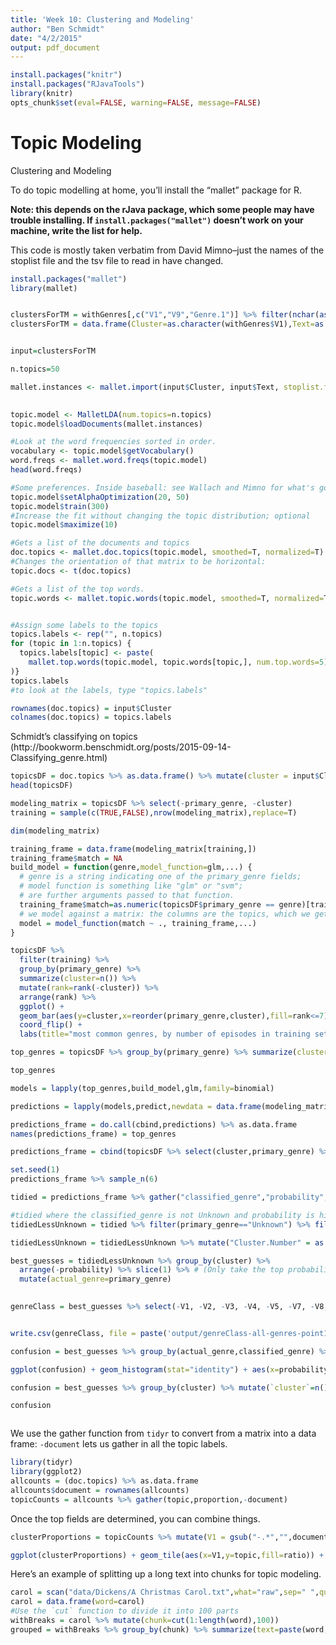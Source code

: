 ```yaml
---
title: 'Week 10: Clustering and Modeling'
author: "Ben Schmidt"
date: "4/2/2015"
output: pdf_document
---
```



``` r
install.packages("knitr")
install.packages("RJavaTools")
library(knitr)
opts_chunk$set(eval=FALSE, warning=FALSE, message=FALSE)

```

# Topic Modeling


Clustering and Modeling

To do topic modelling at home, you'll install the "mallet" package for R.

**Note: this depends on the rJava package, which some people may have trouble installing. If `install.packages("mallet")` doesn't work on your machine, write the list for help.**

This code is mostly taken verbatim from David Mimno--just the names of the stoplist file and the tsv file to read in have changed.

``` r
install.packages("mallet")
library(mallet)


clustersForTM = withGenres[,c("V1","V9","Genre.1")] %>% filter(nchar(as.character(V9), allowNA=TRUE) > 50) #Get the Cluster Number and text column from Cluster frame
clustersForTM = data.frame(Cluster=as.character(withGenres$V1),Text=as.character(withGenres$V9),Genre=as.character(withGenres$Genre.1),stringsAsFactors = F)


input=clustersForTM

n.topics=50

mallet.instances <- mallet.import(input$Cluster, input$Text, stoplist.file="data/stopwords.txt", token.regexp = "\\w+",preserve.case=F)
                                 

topic.model <- MalletLDA(num.topics=n.topics)
topic.model$loadDocuments(mallet.instances)

#Look at the word frequencies sorted in order.
vocabulary <- topic.model$getVocabulary()
word.freqs <- mallet.word.freqs(topic.model)
head(word.freqs)

#Some preferences. Inside baseball: see Wallach and Mimno for what's going on.
topic.model$setAlphaOptimization(20, 50)
topic.model$train(300)
#Increase the fit without changing the topic distribution; optional
topic.model$maximize(10)

#Gets a list of the documents and topics
doc.topics <- mallet.doc.topics(topic.model, smoothed=T, normalized=T)
#Changes the orientation of that matrix to be horizontal:
topic.docs <- t(doc.topics)

#Gets a list of the top words.
topic.words <- mallet.topic.words(topic.model, smoothed=T, normalized=T)


#Assign some labels to the topics
topics.labels <- rep("", n.topics)
for (topic in 1:n.topics) {
  topics.labels[topic] <- paste(
    mallet.top.words(topic.model, topic.words[topic,], num.top.words=5)$words, collapse=" "
)}
topics.labels
#to look at the labels, type "topics.labels"

rownames(doc.topics) = input$Cluster
colnames(doc.topics) = topics.labels
```

Schmidt's classifying on topics (http://bookworm.benschmidt.org/posts/2015-09-14-Classifying_genre.html)

```r

topicsDF = doc.topics %>% as.data.frame() %>% mutate(cluster = input$Cluster, primary_genre = input$Genre)
head(topicsDF)

modeling_matrix = topicsDF %>% select(-primary_genre, -cluster) 
training = sample(c(TRUE,FALSE),nrow(modeling_matrix),replace=T)

dim(modeling_matrix)

training_frame = data.frame(modeling_matrix[training,])
training_frame$match = NA
build_model = function(genre,model_function=glm,...) {
  # genre is a string indicating one of the primary_genre fields;
  # model function is something like "glm" or "svm";
  # are further arguments passed to that function.
  training_frame$match=as.numeric(topicsDF$primary_genre == genre)[training]
  # we model against a matrix: the columns are the topics, which we get by dropping out the other four elements
  model = model_function(match ~ ., training_frame,...)
}

topicsDF %>% 
  filter(training) %>% 
  group_by(primary_genre) %>% 
  summarize(cluster=n()) %>% 
  mutate(rank=rank(-cluster)) %>% 
  arrange(rank) %>% 
  ggplot() + 
  geom_bar(aes(y=cluster,x=reorder(primary_genre,cluster),fill=rank<=7),stat="identity") + 
  coord_flip() + 
  labs(title="most common genres, by number of episodes in training set")

top_genres = topicsDF %>% group_by(primary_genre) %>% summarize(cluster=n()) %>% mutate(rank=rank(-cluster)) %>% arrange(rank) %>% slice(1:15) %>% select(primary_genre) %>% unlist

top_genres

models = lapply(top_genres,build_model,glm,family=binomial)

predictions = lapply(models,predict,newdata = data.frame(modeling_matrix[!training,]),type="response")

predictions_frame = do.call(cbind,predictions) %>% as.data.frame
names(predictions_frame) = top_genres

predictions_frame = cbind(topicsDF %>% select(cluster,primary_genre) %>% filter(!training),predictions_frame)

set.seed(1)
predictions_frame %>% sample_n(6)

tidied = predictions_frame %>% gather("classified_genre","probability",-primary_genre,-cluster)

#tidied where the classified_genre is not Unknown and probability is high
tidiedLessUnknown = tidied %>% filter(primary_genre=="Unknown") %>% filter(classified_genre!="Unknown") %>% filter(probability > .15) 

tidiedLessUnknown = tidiedLessUnknown %>% mutate("Cluster.Number" = as.integer(cluster)) %>% left_join(withGenres)

best_guesses = tidiedLessUnknown %>% group_by(cluster) %>% 
  arrange(-probability) %>% slice(1) %>% # (Only take the top probability for each episode)
  mutate(actual_genre=primary_genre)
 

genreClass = best_guesses %>% select(-V1, -V2, -V3, -V4, -V5, -V7, -V8, -Cluster.Number, -Genre.1) 


write.csv(genreClass, file = paste('output/genreClass-all-genres-point1five-threshhold.csv',sep=""))

confusion = best_guesses %>% group_by(actual_genre,classified_genre) %>% summarize(`cluster`=n())

ggplot(confusion) + geom_histogram(stat="identity") + aes(x=probability,y=`cluster`,fill=classified_genre) + coord_flip()

confusion = best_guesses %>% group_by(cluster) %>% mutate(`cluster`=n()) %>% filter(actual_genre!=classified_genre) %>% group_by(cluster,actual_genre,classified_genre) %>% summarize(n_misclassified=n(),`cluster`=`cluster`[1]) %>% ungroup %>% arrange(-n_misclassified)

confusion



```

We use the gather function from `tidyr` to convert from a matrix into a data frame: `-document` lets us gather in all the topic labels.

```r
library(tidyr)
library(ggplot2)
allcounts = (doc.topics) %>% as.data.frame
allcounts$document = rownames(allcounts)
topicCounts = allcounts %>% gather(topic,proportion,-document)
```

Once the top fields are determined, you can combine things.

```r
clusterProportions = topicCounts %>% mutate(V1 = gsub("-.*","",document)) %>% group_by(V1,topic) %>% summarize(ratio = mean(proportion))

ggplot(clusterProportions) + geom_tile(aes(x=V1,y=topic,fill=ratio)) + theme(axis.text = element_text(size = rel(1.3)))
```

Here's an example of splitting up a long text into chunks for topic modeling.

``` r
carol = scan("data/Dickens/A Christmas Carol.txt",what="raw",sep=" ",quote="",comment.char="")
carol = data.frame(word=carol)
#Use the `cut` function to divide it into 100 parts
withBreaks = carol %>% mutate(chunk=cut(1:length(word),100))
grouped = withBreaks %>% group_by(chunk) %>% summarize(text=paste(word,collapse=" "))

```
